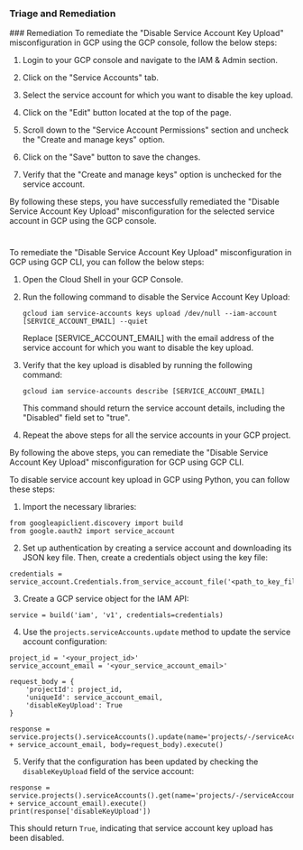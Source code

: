 
### Triage and Remediation
<Tabs>
<Tab title='Remediation'>
### Remediation

<AccordionGroup>
<Accordion title='Using Console' defaultOpen='true'>
To remediate the "Disable Service Account Key Upload" misconfiguration in GCP using the GCP console, follow the below steps:

1. Login to your GCP console and navigate to the IAM & Admin section.

2. Click on the "Service Accounts" tab.

3. Select the service account for which you want to disable the key upload.

4. Click on the "Edit" button located at the top of the page.

5. Scroll down to the "Service Account Permissions" section and uncheck the "Create and manage keys" option.

6. Click on the "Save" button to save the changes.

7. Verify that the "Create and manage keys" option is unchecked for the service account.

By following these steps, you have successfully remediated the "Disable Service Account Key Upload" misconfiguration for the selected service account in GCP using the GCP console.

#
</Accordion>

<Accordion title='Using CLI'>
To remediate the "Disable Service Account Key Upload" misconfiguration in GCP using GCP CLI, you can follow the below steps:

1. Open the Cloud Shell in your GCP Console.

2. Run the following command to disable the Service Account Key Upload:

   ```
   gcloud iam service-accounts keys upload /dev/null --iam-account [SERVICE_ACCOUNT_EMAIL] --quiet
   ```

   Replace [SERVICE_ACCOUNT_EMAIL] with the email address of the service account for which you want to disable the key upload.

3. Verify that the key upload is disabled by running the following command:

   ```
   gcloud iam service-accounts describe [SERVICE_ACCOUNT_EMAIL]
   ```

   This command should return the service account details, including the "Disabled" field set to "true".

4. Repeat the above steps for all the service accounts in your GCP project.

By following the above steps, you can remediate the "Disable Service Account Key Upload" misconfiguration for GCP using GCP CLI.
</Accordion>

<Accordion title='Using Python'>
To disable service account key upload in GCP using Python, you can follow these steps:

1. Import the necessary libraries:

```
from googleapiclient.discovery import build
from google.oauth2 import service_account
```

2. Set up authentication by creating a service account and downloading its JSON key file. Then, create a credentials object using the key file:

```
credentials = service_account.Credentials.from_service_account_file('<path_to_key_file>')
```

3. Create a GCP service object for the IAM API:

```
service = build('iam', 'v1', credentials=credentials)
```

4. Use the `projects.serviceAccounts.update` method to update the service account configuration:

```
project_id = '<your_project_id>'
service_account_email = '<your_service_account_email>'

request_body = {
    'projectId': project_id,
    'uniqueId': service_account_email,
    'disableKeyUpload': True
}

response = service.projects().serviceAccounts().update(name='projects/-/serviceAccounts/' + service_account_email, body=request_body).execute()
```

5. Verify that the configuration has been updated by checking the `disableKeyUpload` field of the service account:

```
response = service.projects().serviceAccounts().get(name='projects/-/serviceAccounts/' + service_account_email).execute()
print(response['disableKeyUpload'])
```

This should return `True`, indicating that service account key upload has been disabled.
</Accordion>

</AccordionGroup>
</Tab>
</Tabs>

